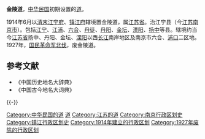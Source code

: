 '''金陵道'''，[[中华民国|中华民国]]初期设置的[[道_(行政区划)|道]]。

1914年6月以[[清末|清末]][[江宁府|江宁府]]、[[镇江府|镇江府]]辖境置金陵道，属[[江苏省_(中华民国)|江苏省]]。治江宁县（今[[江苏|江苏]][[南京市|南京市]]）。包括[[江宁|江宁]]、[[江浦|江浦]]、[[六合|六合]]、[[丹徒|丹徒]]、[[丹阳|丹阳]]、[[金坛|金坛]]、[[溧阳|溧阳]]、[[扬中|扬中]]等县。辖境约当今[[江苏省|江苏省]]扬中、丹阳、金坛、[[溧阳|溧阳]]以西[[长江|长江]]南岸地区及南京市六合、[[浦口|浦口]]二区地。1927年，[[国民革命军北伐|国民革命军北伐]]，废金陵道。

== 参考文献 ==
{{Reflist}}
* 《中国历史地名大辞典》
* 《中国古今地名大词典》

{{-}}
{{北洋政府行政區劃|nocat}}
{{江苏行政区划史|ROC}}
{{南京行政区划史}}

[[Category:中华民国的道|Category:中华民国的道]]
[[Category:中华民国江苏省行政区划|道]]
[[Category:江苏的道|Category:江苏的道]]
[[Category:南京行政区划史|Category:南京行政区划史]]
[[Category:镇江行政区划史|Category:镇江行政区划史]]
[[Category:1914年建立的行政区划|Category:1914年建立的行政区划]]
[[Category:1927年废除的行政区划|Category:1927年废除的行政区划]]

{{中华民国大陆时期行政区划小作品}}